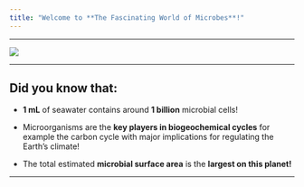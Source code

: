 ```yaml
---
title: "Welcome to **The Fascinating World of Microbes**!"
---
```


---

![](Picture1.png)

---

## **Did you know that:**

- **1 mL** of seawater contains around **1 billion** microbial cells!

- Microorganisms are the **key players in biogeochemical cycles** for example the carbon cycle with major implications for regulating the Earth's climate!

- The total estimated **microbial surface area** is the **largest on this planet!**

---

